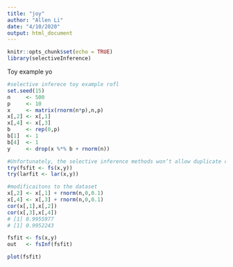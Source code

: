 ```yaml
---
title: "joy"
author: "Allen Li"
date: "4/10/2020"
output: html_document
---
```


```r
knitr::opts_chunk$set(echo = TRUE)
library(selectiveInference)
```

Toy example yo
```r
#selective inferece toy example rofl
set.seed(15)
n     <- 500
p     <- 10
x     <- matrix(rnorm(n*p),n,p)
x[,2] <- x[,1] 
x[,4] <- x[,3]
b     <- rep(0,p)
b[1]  <- 1
b[4]  <- 1
y     <- drop(x %*% b + rnorm(n))

#Unfortunately, the selective inference methods won’t allow duplicate columns.
try(fsfit <- fs(x,y))
try(larfit <- lar(x,y))

#modificaitons to the dataset
x[,2] <- x[,1] + rnorm(n,0,0.1) 
x[,4] <- x[,3] + rnorm(n,0,0.1)
cor(x[,1],x[,2])
cor(x[,3],x[,4])
# [1] 0.9955977
# [1] 0.9952243

fsfit <- fs(x,y)
out   <- fsInf(fsfit)

plot(fsfit)


```



